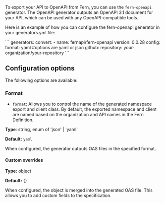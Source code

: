 To export your API to OpenAPI from Fern, you can use the `fern-openapi` generator. The OpenAPI generator outputs an OpenAPI 3.1 document for your API, which can be used with any OpenAPI-compatible tools.

Here is an example of how you can configure the fern-openapi generator in your generators.yml file:

<CodeBlock title="generators.yml">
  ``` generators: convert: - name: fernapi/fern-openapi version: 0.0.28 config: format: yaml #options are yaml or json
  github: repository: your-organization/your-repository ```
</CodeBlock>

## Configuration options

The following options are available:

### Format

- `format`: Allows you to control the name of the generated namespace export and client class. By default, the exported namespace and client are named based on the organization and API names in the Fern Definition.

**Type**: string, enum of 'json' | 'yaml'

**Default:** `yaml`

When configured, the generator outputs OAS files in the specified format.

#### Custom overrides

**Type:** object

**Default:** {}

When configured, the object is merged into the generated OAS file. This allows you to add custom fields to the specification.
